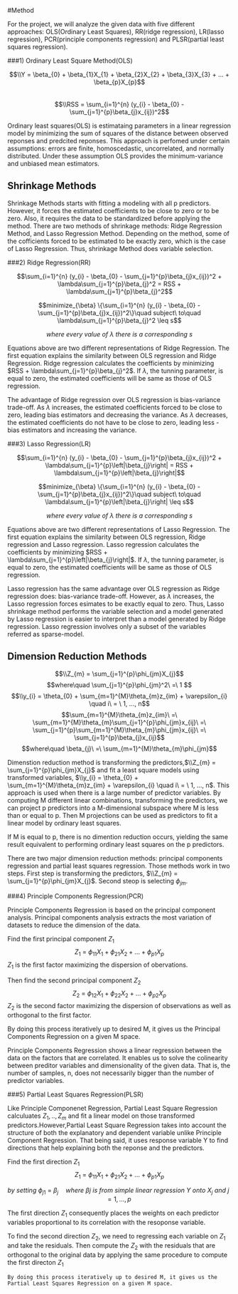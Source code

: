 #Method

  For the project, we will analyze the given data with five different approaches: OLS(Ordinary Least Squares), RR(ridge regression), LR(lasso regression), PCR(principle components regression) and PLSR(partial least squares regression).


###1) Ordinary Least Square Method(OLS)  


$$\\Y = \beta_{0} + \beta_{1}X_{1} + \beta_{2}X_{2} + \beta_{3}X_{3} + ... + \beta_{p}X_{p}$$   
$$\\RSS = \sum_{i=1}^{n} (y_{i} - \beta_{0} - \sum_{j=1}^{p}\beta_{j}x_{ij})^2$$


  Ordinary least squares(OLS) is estimataing parameters in a linear regression model by minimizing the sum of squares of the distance between observed reponses and predcited reponses. This approach is perfomed under certain assumptions: errors are finite, homoscedastic, uncorrelated, and normally distributed. Under these assumption OLS provides the minimum-variance and unbiased mean estimators. 
  
  
## Shrinkage Methods

  Shrinkage Methods starts with fitting a modeling with all p predictors. However, it forces the estimated coefficients to be close to zero or to be zero. Also, it requires the data to be standardized before applying the method. There are two methods of shrinkage methods: Ridge Regression Method, and Lasso Regression Method. Depending on the method, some of the cofficients forced to be estimated to be exactly zero, which is the case of Lasso Regression. Thus, shrinkage Method does variable selection.
  

###2) Ridge Regression(RR)

$$\sum_{i=1}^{n} (y_{i} - \beta_{0} - \sum_{j=1}^{p}\beta_{j}x_{ij})^2 + \lambda\sum_{j=1}^{p}\beta_{j}^2 = RSS + \lambda\sum_{j=1}^{p}\beta_{j}^2$$

$$minimize_{\beta} \{\sum_{i=1}^{n} (y_{i} - \beta_{0} - \sum_{j=1}^{p}\beta_{j}x_{ij})^2\}\quad subject\  to\quad \lambda\sum_{j=1}^{p}\beta_{j}^2 \leq s$$

$$where\ every\ value\ of\ \lambda\ there\ is\ a\ corresponding\ s$$
  
  
  Equations above are two different representations of Ridge Regression. The first equation explains the similarity between OLS regression and Ridge Regression. Ridge regression calculates the coefficients by minimizing $RSS + \lambda\sum_{j=1}^{p}\beta_{j}^2$. If $\lambda$, the tunning parameter, is equal to zero, the estimated coefficients will be same as those of OLS regression. 
  
  The advantage of Ridge regression over OLS regression is bias-variance trade-off. As $\lambda$ increases, the estimated coefficients forced to be close to zero, leading bias estimators and decreasing the variance. As $\lambda$ decreases, the estimated coefficients do not have to be close to zero, leading less - bias estimators and increasing the variance. 
  

###3) Lasso Regression(LR)

$$\sum_{i=1}^{n} (y_{i} - \beta_{0} - \sum_{j=1}^{p}\beta_{j}x_{ij})^2 + \lambda\sum_{j=1}^{p}\left|\beta_{j}\right| = RSS + \lambda\sum_{j=1}^{p}\left|\beta_{j}\right|$$

$$minimize_{\beta} \{\sum_{i=1}^{n} (y_{i} - \beta_{0} - \sum_{j=1}^{p}\beta_{j}x_{ij})^2\}\quad subject\  to\quad \lambda\sum_{j=1}^{p}\left|\beta_{j}\right| \leq s$$

$$where\ every\ value\ of\ \lambda\ there\ is\ a\ corresponding\ s$$

  Equations above are two different representations of Lasso Regression. The first equation explains the similarity between OLS regression, Ridge regression and Lasso regression. Lasso regression calculates the coefficients by minimizing $RSS + \lambda\sum_{j=1}^{p}\left|\beta_{j}\right|$. If $\lambda$, the tunning parameter, is equal to zero, the estimated coefficients will be same as those of OLS regression. 
  
 Lasso regression has the same advantage over OLS regression as Ridge regression does: bias-variance trade-off. However, as $\lambda$ increases, the Lasso regression forces esimates to be exactly equal to zero. Thus, Lasso shrinkage method performs the variable selection and a model generated by Lasso regression is easier to interpret than a model generated by Ridge regression. Lasso regression involves only a subset of the variables referred as sparse-model.
 
 
## Dimension Reduction Methods

$$\\Z_{m} = \sum_{j=1}^{p}\phi_{jm}X_{j}$$
$$where\quad \sum_{j=1}^{p}\phi_{jm}^2\ =\ 1 $$
$$\\y_{i} = \theta_{0} + \sum_{m=1}^{M}\theta_{m}z_{im} + \varepsilon_{i} \quad i\ = \ 1, ..., n$$
$$\sum_{m=1}^{M}\theta_{m}z_{im}\ =\ \sum_{m=1}^{M}\theta_{m}\sum_{j=1}^{p}\phi_{jm}x_{ij}\ =\ \sum_{j=1}^{p}\sum_{m=1}^{M}\theta_{m}\phi_{jm}x_{ij}\ =\ \sum_{j=1}^{p}\beta_{j}x_{ij}$$ 
$$where\quad \beta_{j}\  =\ \sum_{m=1}^{M}\theta_{m}\phi_{jm}$$

  Dimenstion reduction method is transforming the predictors,$\\Z_{m} = \sum_{j=1}^{p}\phi_{jm}X_{j}$ and fit a least square models using transformed variables, $\\y_{i} = \theta_{0} + \sum_{m=1}^{M}\theta_{m}z_{im} + \varepsilon_{i} \quad i\ = \ 1, ..., n$. This approach is used when there is a large number of predictor variables. By computing M different linear combinations, transforming the predictors, we can project p predictors into a M-dimensional subspace where M is less than or equal to p. Then M projections can be used as predictors to fit a linear model by ordinary least squares.
  
  If M is equal to p, there is no dimention reduction occurs, yielding the same result equivalent to performing ordinary least squares on the p predictors.
  
  There are two major dimension reduction methods: principal components regression and partial least squares regression. Those methods work in two steps. First step is transforming the predictors, $\\Z_{m} = \sum_{j=1}^{p}\phi_{jm}X_{j}$. Second steop is selecting $\phi_{jm}$.

###4) Principle Components Regression(PCR)

  Principle Components Regression is based on the principal component analysis. Principal components analysis extracts the most variation of datasets to reduce the dimension of the data.  
  
  Find the first principal component $Z_{1}$
  $$Z_{1}\ =\ \phi_{11}X_{1} + \phi_{21}X_{2} + ... + \phi_{p1}X_{p}$$
  $Z_{1}$ is the first factor maximizing the dispersion of obervations. 
  
  Then find the second principal component $Z_{2}$
  $$Z_{2}\ =\ \phi_{12}X_{1} + \phi_{22}X_{2} + ... + \phi_{p2}X_{p}$$
  $Z_{2}$ is the second factor maximizing the dispersion of observations as well as orthogonal to the first factor.
  
  By doing this process iteratively up to desired M, it gives us the Principal Components Regression on a given M space.
  
  Principle Components Regression shows a linear regression between the data on the factors that are correlated. It enables us to solve the colinearity between preditor variables and dimensionality of the given data. That is, the number of samples, n, does not necessarily bigger than the number of predictor variables.

###5) Partial Least Squares Regression(PLSR)

  Like Principle Componenet Regression, Partial Least Square Regression calculuates $Z_{1}, .. ,Z_{m}$ and fit a linear model on those transformed predictors.However,Partial Least Square Regression takes into account the structure of both the explanatory and dependent variable unlike Principle Component Regression. That being said, it uses response variable Y to find directions that help explaining both the reponse and the predictors.  

   Find the first direction $Z_{1}$
   $$Z_{1}\ =\ \phi_{11}X_{1} + \phi_{21}X_{2} + ... + \phi_{p1}X_{p}$$  
   
   $$by\ setting\ \phi_{j1} \ =\ \beta_{j}\quad where\ \beta{j}\ is\ from\ simple\ linear\ regression\ Y\ onto\ X_{j}\ and\ j = 1,...,p$$
   

  The first direction $Z_{1}$ consequently places the weights on each predictor variables proportional to its correlation with the resoponse variable.
  
  To find the second direction $Z_{2}$, we need to regressing each variable on $Z_{1}$ and take the residuals. Then compute the $Z_{2}$ with the residuals that are orthogonal to the original data by applying the same procedure to compute the first directon $Z_{1}$
  
    By doing this process iteratively up to desired M, it gives us the Partial Least Squares Regression on a given M space.
  